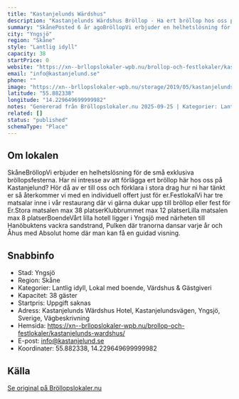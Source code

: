 ```yaml
---
title: "Kastanjelunds Wärdshus"
description: "Kastanjelunds Wärdshus Bröllop - Ha ert bröllop hos oss på Kastanjelunds Wärdshus. Se vår fina Bröllopslokal. Skicka gärna en förfrågan så hjälper vi Er!"
summary: "SkånePosted 6 år agoBröllopVi erbjuder en helhetslösning för de små exklusiva bröllopsfesterna. Har ni intresse av att förlägga ert bröllop här hos oss på Kastanjelund? Hör då av er till oss och…"
city: "Yngsjö"
region: "Skåne"
style: "Lantlig idyll"
capacity: 38
startPrice: 0
website: "https://xn--brllopslokaler-wpb.nu/brollop-och-festlokaler/kastanjelunds-wardshus/"
email: "info@kastanjelund.se"
phone: ""
image: "https://xn--brllopslokaler-wpb.nu/storage/2019/05/kastanjelunds-wardshus-brollopslokal-skane-visningsbild.webp"
latitude: "55.882338"
longitude: "14.229649699999982"
notes: "Genererad från Bröllopslokaler.nu 2025-09-25 | Kategorier: Lantlig idyll, Lokal med boende, Värdshus & Gästgiveri"
related: []
status: "published"
schemaType: "Place"
---
```


## Om lokalen

SkåneBröllopVi erbjuder en helhetslösning för de små exklusiva bröllopsfesterna. Har ni intresse av att förlägga ert bröllop här hos oss på Kastanjelund? Hör då av er till oss och förklara i stora drag hur ni har tänkt er så återkommer vi med en individuell offert just för er.FestlokalVi har tre matsalar inne i vår restaurang där vi gärna dukar upp till bröllop eller fest för Er.Stora matsalen max 38 platserKlubbrummet max 12 platserLilla matsalen max 8 platserBoendeVårt lilla hotell ligger i Yngsjö med närheten till Hanöbuktens vackra sandstrand, Pulken där tranorna dansar varje år och Åhus med Absolut home där man kan få en guidad visning.

## Snabbinfo

- Stad: Yngsjö
- Region: Skåne
- Kategorier: Lantlig idyll, Lokal med boende, Värdshus & Gästgiveri
- Kapacitet: 38 gäster
- Startpris: Uppgift saknas
- Adress: Kastanjelunds Wärdshus Hotel, Kastanjelundsvägen, Yngsjö, Sverige, Vägbeskrivning
- Hemsida: https://xn--brllopslokaler-wpb.nu/brollop-och-festlokaler/kastanjelunds-wardshus/
- E-post: info@kastanjelund.se
- Koordinater: 55.882338, 14.229649699999982

## Källa

[Se original på Bröllopslokaler.nu](https://xn--brllopslokaler-wpb.nu/brollop-och-festlokaler/kastanjelunds-wardshus/)
